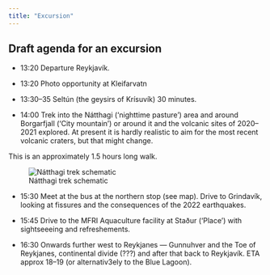```yaml
---
title: "Excursion"
---
```


## Draft agenda for an excursion 

* 13:20 Departure Reykjavík.

* 13:20 Photo opportunity at Kleifarvatn

* 13:30--35 Seltún (the geysirs of Krísuvík) 30 minutes.

* 14:00 Trek into the Nátthagi ('nighttime pasture') area and around Borgarfjall ('City mountain') or around it and the volcanic sites of 2020--2021 explored. At present it is hardly realistic to aim for the most recent volcanic craters, but that might change.

This is an approximately 1.5 hours long walk.

![Nátthagi trek schematic](images/excursion.png)

* 15:30 Meet at the bus at the northern stop (see map). Drive to Grindavík, looking at fissures and the consequences of the 2022 earthquakes.

* 15:45 Drive to the MFRI Aquaculture facility at Staður ('Place') with sightseeeing and refreshements.

* 16:30 Onwards further west to Reykjanes --- Gunnuhver and the Toe of Reykjanes, continental divide (???) and after that back to Reykjavík. ETA approx 18--19 (or alternativ3ely to the Blue Lagoon).

